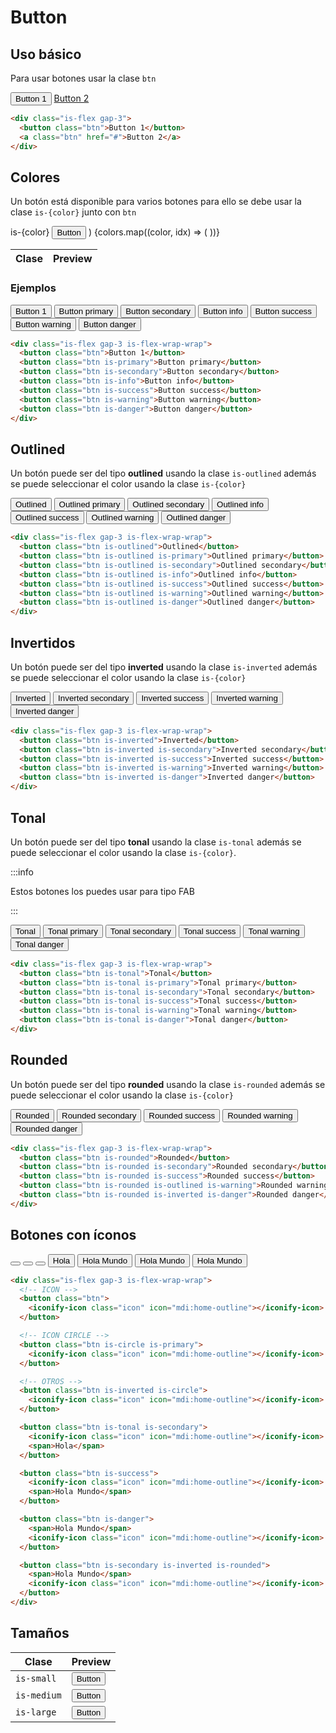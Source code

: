 
# Button

## Uso básico

Para usar botones usar la clase `btn`

<PreviewCode>
  <div className="is-flex gap-3">
    <button className="btn">Button 1</button>
    <a className="btn" href="#">
      Button 2
    </a>
  </div>
</PreviewCode>

```html
<div class="is-flex gap-3">
  <button class="btn">Button 1</button>
  <a class="btn" href="#">Button 2</a>
</div>
```

## Colores

Un botón está disponible para varios botones para ello se debe usar la clase `is-{color}` junto con `btn`

  <tr>
    <td>
      <CodeBlock>is-{color}</CodeBlock>
    </td>
    <td>
      <PreviewCode>
        <button className={`btn is-${color}`}>Button</button>
      </PreviewCode>
    </td>
  </tr>
)

<table>
  <thead>
    <tr>
      <th>Clase</th>
      <th>Preview</th>
    </tr>
  </thead>
  <tbody>
    {colors.map((color, idx) => (
      <ColorRow color={color} />
    ))}
  </tbody>
</table>

### Ejemplos

<PreviewCode>
  <div className="is-flex gap-3 is-flex-wrap-wrap">
    <button className="btn">Button 1</button>
    <button className="btn is-primary">Button primary</button>
    <button className="btn is-secondary">Button secondary</button>
    <button className="btn is-info">Button info</button>
    <button className="btn is-success">Button success</button>
    <button className="btn is-warning">Button warning</button>
    <button className="btn is-danger">Button danger</button>
  </div>
</PreviewCode>

```html
<div class="is-flex gap-3 is-flex-wrap-wrap">
  <button class="btn">Button 1</button>
  <button class="btn is-primary">Button primary</button>
  <button class="btn is-secondary">Button secondary</button>
  <button class="btn is-info">Button info</button>
  <button class="btn is-success">Button success</button>
  <button class="btn is-warning">Button warning</button>
  <button class="btn is-danger">Button danger</button>
</div>
```

## Outlined

Un botón puede ser del tipo **outlined** usando la clase `is-outlined` además se puede seleccionar el color usando la clase `is-{color}`

<PreviewCode>
  <div className="is-flex gap-3 is-flex-wrap-wrap">
    <button className="btn is-outlined">Outlined</button>
    <button className="btn is-outlined is-primary">Outlined primary</button>
    <button className="btn is-outlined is-secondary">Outlined secondary</button>
    <button className="btn is-outlined is-info">Outlined info</button>
    <button className="btn is-outlined is-success">Outlined success</button>
    <button className="btn is-outlined is-warning">Outlined warning</button>
    <button className="btn is-outlined is-danger">Outlined danger</button>
  </div>
</PreviewCode>

```html
<div class="is-flex gap-3 is-flex-wrap-wrap">
  <button class="btn is-outlined">Outlined</button>
  <button class="btn is-outlined is-primary">Outlined primary</button>
  <button class="btn is-outlined is-secondary">Outlined secondary</button>
  <button class="btn is-outlined is-info">Outlined info</button>
  <button class="btn is-outlined is-success">Outlined success</button>
  <button class="btn is-outlined is-warning">Outlined warning</button>
  <button class="btn is-outlined is-danger">Outlined danger</button>
</div>
```

## Invertidos

Un botón puede ser del tipo **inverted** usando la clase `is-inverted` además se puede seleccionar el color usando la clase `is-{color}`

<PreviewCode>
  <div className="is-flex gap-3 is-flex-wrap-wrap">
    <button className="btn is-inverted">Inverted</button>
    <button className="btn is-inverted is-secondary">Inverted secondary</button>
    <button className="btn is-inverted is-success">Inverted success</button>
    <button className="btn is-inverted is-warning">Inverted warning</button>
    <button className="btn is-inverted is-danger">Inverted danger</button>
  </div>
</PreviewCode>

```html
<div class="is-flex gap-3 is-flex-wrap-wrap">
  <button class="btn is-inverted">Inverted</button>
  <button class="btn is-inverted is-secondary">Inverted secondary</button>
  <button class="btn is-inverted is-success">Inverted success</button>
  <button class="btn is-inverted is-warning">Inverted warning</button>
  <button class="btn is-inverted is-danger">Inverted danger</button>
</div>
```

## Tonal

Un botón puede ser del tipo **tonal** usando la clase `is-tonal` además se puede seleccionar el color usando la clase `is-{color}`.

:::info

Estos botones los puedes usar para tipo FAB

:::

<PreviewCode>
  <div className="is-flex gap-3 is-flex-wrap-wrap">
    <button className="btn is-tonal">Tonal</button>
    <button className="btn is-tonal is-primary">Tonal primary</button>
    <button className="btn is-tonal is-secondary">Tonal secondary</button>
    <button className="btn is-tonal is-success">Tonal success</button>
    <button className="btn is-tonal is-warning">Tonal warning</button>
    <button className="btn is-tonal is-danger">Tonal danger</button>
  </div>
</PreviewCode>

```html
<div class="is-flex gap-3 is-flex-wrap-wrap">
  <button class="btn is-tonal">Tonal</button>
  <button class="btn is-tonal is-primary">Tonal primary</button>
  <button class="btn is-tonal is-secondary">Tonal secondary</button>
  <button class="btn is-tonal is-success">Tonal success</button>
  <button class="btn is-tonal is-warning">Tonal warning</button>
  <button class="btn is-tonal is-danger">Tonal danger</button>
</div>
```

## Rounded

Un botón puede ser del tipo **rounded** usando la clase `is-rounded` además se puede seleccionar el color usando la clase `is-{color}`

<PreviewCode>
  <div className="is-flex gap-3 is-flex-wrap-wrap">
    <button className="btn is-rounded">Rounded</button>
    <button className="btn is-rounded is-secondary">Rounded secondary</button>
    <button className="btn is-rounded is-success">Rounded success</button>
    <button className="btn is-rounded is-outlined is-warning">
      Rounded warning
    </button>
    <button className="btn is-rounded is-inverted is-danger">
      Rounded danger
    </button>
  </div>
</PreviewCode>

```html
<div class="is-flex gap-3 is-flex-wrap-wrap">
  <button class="btn is-rounded">Rounded</button>
  <button class="btn is-rounded is-secondary">Rounded secondary</button>
  <button class="btn is-rounded is-success">Rounded success</button>
  <button class="btn is-rounded is-outlined is-warning">Rounded warning</button>
  <button class="btn is-rounded is-inverted is-danger">Rounded danger</button>
</div>
```

## Botones con íconos

<PreviewCode>
  <div className="is-flex gap-3 is-flex-wrap-wrap">
    <button className="btn">
      <iconify-icon class="icon" icon="mdi:home-outline"></iconify-icon>
    </button>
    <button className="btn is-circle is-primary">
      <iconify-icon class="icon" icon="mdi:home-outline"></iconify-icon>
    </button>
    <button className="btn is-inverted is-circle">
      <iconify-icon class="icon" icon="mdi:home-outline"></iconify-icon>
    </button>
    <button className="btn is-tonal is-secondary">
      <iconify-icon class="icon" icon="mdi:home-outline"></iconify-icon>
      <span>Hola</span>
    </button>
    <button className="btn is-success">
      <iconify-icon class="icon" icon="mdi:home-outline"></iconify-icon>
      <span>Hola Mundo</span>
    </button>
    <button className="btn is-danger">
      <span>Hola Mundo</span>
      <iconify-icon class="icon" icon="mdi:home-outline"></iconify-icon>
    </button>
    <button className="btn is-secondary is-inverted is-rounded">
      <span>Hola Mundo</span>
      <iconify-icon class="icon" icon="mdi:home-outline"></iconify-icon>
    </button>
  </div>
</PreviewCode>

```html
<div class="is-flex gap-3 is-flex-wrap-wrap">
  <!-- ICON -->
  <button class="btn">
    <iconify-icon class="icon" icon="mdi:home-outline"></iconify-icon>
  </button>

  <!-- ICON CIRCLE -->
  <button class="btn is-circle is-primary">
    <iconify-icon class="icon" icon="mdi:home-outline"></iconify-icon>
  </button>

  <!-- OTROS -->
  <button class="btn is-inverted is-circle">
    <iconify-icon class="icon" icon="mdi:home-outline"></iconify-icon>
  </button>

  <button class="btn is-tonal is-secondary">
    <iconify-icon class="icon" icon="mdi:home-outline"></iconify-icon>
    <span>Hola</span>
  </button>

  <button class="btn is-success">
    <iconify-icon class="icon" icon="mdi:home-outline"></iconify-icon>
    <span>Hola Mundo</span>
  </button>

  <button class="btn is-danger">
    <span>Hola Mundo</span>
    <iconify-icon class="icon" icon="mdi:home-outline"></iconify-icon>
  </button>

  <button class="btn is-secondary is-inverted is-rounded">
    <span>Hola Mundo</span>
    <iconify-icon class="icon" icon="mdi:home-outline"></iconify-icon>
  </button>
</div>
```

## Tamaños

| Clase       | Preview                                                                      |
| ----------- | ---------------------------------------------------------------------------- |
| `is-small`  | <PreviewCode><button className="btn is-small">Button</button></PreviewCode>  |
| `is-medium` | <PreviewCode><button className="btn is-medium">Button</button></PreviewCode> |
| `is-large`  | <PreviewCode><button className="btn is-large">Button</button></PreviewCode>  |
